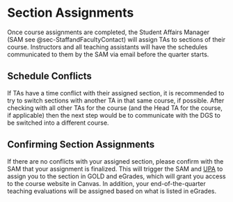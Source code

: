 # Section Assignments

Once course assignments are completed, the Student Affairs Manager (SAM see @sec-StaffandFacultyContact) will assign TAs to sections of their course. Instructors and all teaching assistants will have the schedules communicated to them by the SAM via email before the quarter starts. 

## Schedule Conflicts 

If TAs have a time conflict with their assigned section, it is recommended to try to switch sections with another TA in that same course, if possible. After checking with all other TAs for the course (and the Head TA for the course, if applicable) then the next step would be to communicate with the DGS to be switched into a different course.

## Confirming Section Assignments 

If there are no conflicts with your assigned section, please confirm with the SAM that your assignment is finalized. This will trigger the SAM and <span title="Undergraduate Program Advisors">[UPA]{.underline}</span> to assign you to the section in GOLD and eGrades, which will grant you access to the course website in Canvas. In addition, your end-of-the-quarter teaching evaluations will be assigned based on what is listed in eGrades.
